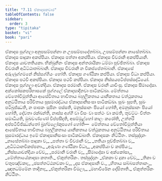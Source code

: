 ```yaml
---
title: "7.11 ඒකාදසකවාර"
tableOfContents: false
sidebar:
  order: 3
type: "tipitaka"
basket: "vi"
book: "pari"
---
```



<DynamicBreadcrumb />

<Division number="331" book="pari">

<Paragraph number="1583" book="pari">
ඒකාදස පුග්ගලා අනුපසම්පන්නා න උපසම්පාදේතබ්බා, උපසම්පන්නා නාසේතබ්බා. ඒකාදස පාදුකා අකප්පියා. ඒකාදස පත්තා අකප්පියා. ඒකාදස චීවරානි අකප්පියානි. ඒකාදස යාවතතියකා. භික්ඛුනීනං ඒකාදස අන්තරායිකා ධම්මා පුච්ඡිතබ්බා. ඒකාදස චීවරානි අධිට්ඨාතබ්බානි. ඒකාදස චීවරානි න විකප්පේතබ්බානි. ඒකාදසේ අරුණුග්ගමනේ නිස්සග්ගියං හෝති. ඒකාදස ගණ්ඨිකා කප්පියා. ඒකාදස විධා කප්පියා. ඒකාදස පථවී අකප්පියා. ඒකාදස පථවී කප්පියා. ඒකාදස නිස්සයපටිප්පස්සද්ධියෝ. ඒකාදස පුග්ගලා අවන්දියා. ඒකාදස පරමානි. ඒකාදස වරානි යාචිංසු. ඒකාදස සීමාදෝසා. අක්කෝසකපරිභාසකේ පුග්ගලේ ඒකාදසාදීනවා පාටිකඞ්ඛා. මේත්තාය චේතෝවිමුත්තියා ආසේවිතාය භාවිතාය බහුලීකතාය යානීකතාය වත්ථුකතාය අනුට්ඨිතාය පරිචිතාය සුසමාරද්ධාය ඒකාදසානිසංසා පාටිකඞ්ඛා. සුඛං සුපති, සුඛං පටිබුජ්ඣති, න පාපකං සුපිනං පස්සති, මනුස්සානං පියෝ හෝති, අමනුස්සානං පියෝ හෝති, දේවතා රක්ඛන්ති, නාස්ස අග්ගි වා විසං වා සත්ථං වා කමති, තුවට්ටං චිත්තං සමාධියති, මුඛවණ්ණෝ විප්පසීදති, අසම්මූළ්හෝ කාලං කරෝති, උත්තරි අප්පටිවිජ්ඣන්තෝ බ්‍රහ්මලෝකූපගෝ හෝති—  මේත්තාය චේතෝවිමුත්තියා ආසේවිතාය භාවිතාය බහුලීකතාය යානීකතාය වත්ථුකතාය අනුට්ඨිතාය පරිචිතාය සුසමාරද්ධාය ඉමේ ඒකාදසානිසංසා පාටිකඞ්ඛාති.

</Paragraph>
</Division>

<Paragraph number="1584" type="center" book="pari">
ඒකාදසකං නිට්ඨිතං.



</Paragraph>

<Paragraph number="1585" type="center" book="pari">
තස්සුද්දානං


</Paragraph>

<Paragraph number="1586" type="verses" book="pari">
_නාසේතබ්බා පාදුකා ච,_  
_පත්තා ච චීවරානි ච;_  
_තතියා පුච්ඡිතබ්බා ච,_  
_අධිට්ඨානවිකප්පනා._  

</Paragraph>

<Paragraph number="1587" type="verses" book="pari">
_අරුණා ගණ්ඨිකා විධා,_  
_අකප්පියා ච කප්පියං;_  
_නිස්සයාවන්දියා චේව,_  
_පරමානි වරානි ච;_  
_සීමාදෝසා ච අක්කෝසා,_  
_මේත්තායේකාදසා කතාති._  


</Paragraph>

<Paragraph number="1588" type="center" book="pari">
ඒකුත්තරිකං.



</Paragraph>

<Paragraph number="1589" type="center" book="pari">
තස්සුද්දානං


</Paragraph>

<Paragraph number="1590" type="verses" book="pari">
_ඒකකා ච දුකා චේව,_  
_තිකා ච චතුපඤ්චකා;_  
_ඡසත්තට්ඨනවකා ච,_  
_දස ඒකාදසානි ච._  

</Paragraph>

<Paragraph number="1591" type="verses" book="pari">
_හිතාය සබ්බසත්තානං,_  
_ඤාතධම්මේන තාදිනා;_  
_ඒකුත්තරිකා විමලා,_  
_මහාවීරේන දේසිතාති._  


</Paragraph>

<Paragraph number="1592" type="center" book="pari">
ඒකුත්තරිකං නිට්ඨිතං.
</Paragraph>